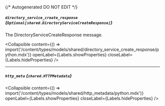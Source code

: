 {/* Autogenerated DO NOT EDIT  */}

##### `directory_service_create_response` *{`Optional[shared.DirectoryServiceCreateResponse]`}*
The DirectoryServiceCreateResponse message.

<Collapsible content={() => import('/content/types/models/shared/directory_service_create_response/python.mdx')} openLabel={Labels.showProperties} closeLabel={Labels.hideProperties} />


---
##### `http_meta` *{`shared.HTTPMetadata`}*

<Collapsible content={() => import('/content/types/models/shared/http_metadata/python.mdx')} openLabel={Labels.showProperties} closeLabel={Labels.hideProperties} />



